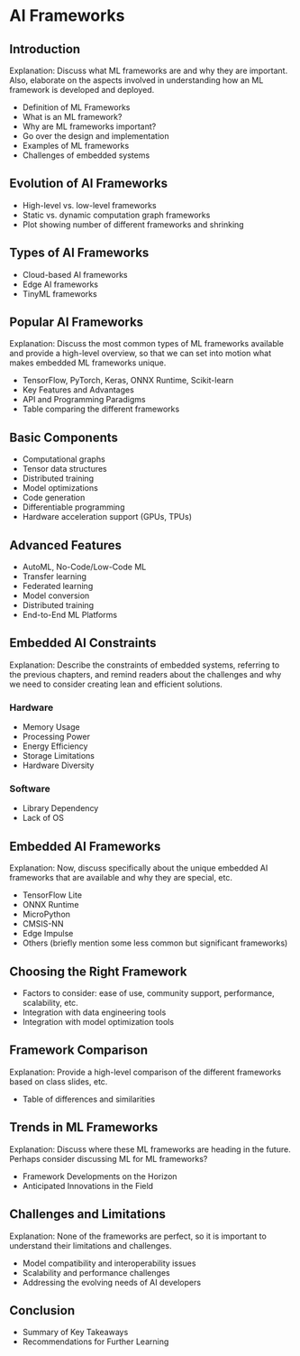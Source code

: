 # AI Frameworks

## Introduction

Explanation: Discuss what ML frameworks are and why they are important. Also, elaborate on the aspects involved in understanding how an ML framework is developed and deployed.

- Definition of ML Frameworks
- What is an ML framework?
- Why are ML frameworks important?
- Go over the design and implementation
- Examples of ML frameworks
- Challenges of embedded systems

## Evolution of AI Frameworks

- High-level vs. low-level frameworks
- Static vs. dynamic computation graph frameworks
- Plot showing number of different frameworks and shrinking

## Types of AI Frameworks

- Cloud-based AI frameworks
- Edge AI frameworks
- TinyML frameworks

## Popular AI Frameworks

Explanation: Discuss the most common types of ML frameworks available and provide a high-level overview, so that we can set into motion what makes embedded ML frameworks unique.

- TensorFlow, PyTorch, Keras, ONNX Runtime, Scikit-learn
- Key Features and Advantages
- API and Programming Paradigms
- Table comparing the different frameworks

## Basic Components

- Computational graphs
- Tensor data structures
- Distributed training
- Model optimizations
- Code generation
- Differentiable programming
- Hardware acceleration support (GPUs, TPUs)

## Advanced Features

- AutoML, No-Code/Low-Code ML
- Transfer learning
- Federated learning
- Model conversion
- Distributed training
- End-to-End ML Platforms

## Embedded AI Constraints

Explanation: Describe the constraints of embedded systems, referring to the previous chapters, and remind readers about the challenges and why we need to consider creating lean and efficient solutions.

### Hardware

- Memory Usage
- Processing Power
- Energy Efficiency
- Storage Limitations
- Hardware Diversity

### Software

- Library Dependency
- Lack of OS

## Embedded AI Frameworks

Explanation: Now, discuss specifically about the unique embedded AI frameworks that are available and why they are special, etc.

- TensorFlow Lite
- ONNX Runtime
- MicroPython
- CMSIS-NN
- Edge Impulse
- Others (briefly mention some less common but significant frameworks)

## Choosing the Right Framework

- Factors to consider: ease of use, community support, performance, scalability, etc.
- Integration with data engineering tools
- Integration with model optimization tools

## Framework Comparison

Explanation: Provide a high-level comparison of the different frameworks based on class slides, etc.

- Table of differences and similarities

## Trends in ML Frameworks

Explanation: Discuss where these ML frameworks are heading in the future. Perhaps consider discussing ML for ML frameworks?

- Framework Developments on the Horizon
- Anticipated Innovations in the Field

## Challenges and Limitations

Explanation: None of the frameworks are perfect, so it is important to understand their limitations and challenges.

- Model compatibility and interoperability issues
- Scalability and performance challenges
- Addressing the evolving needs of AI developers

## Conclusion

- Summary of Key Takeaways
- Recommendations for Further Learning